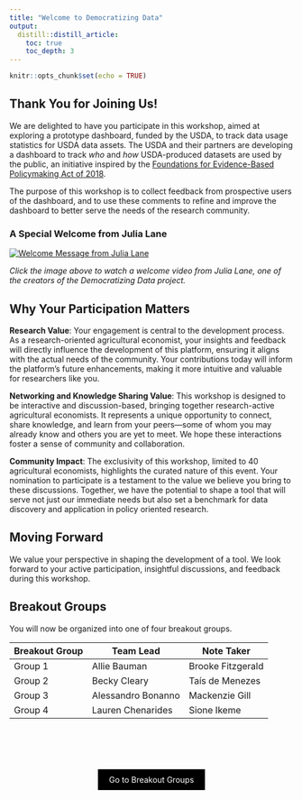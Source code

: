 ```yaml
---
title: "Welcome to Democratizing Data"
output: 
  distill::distill_article:
    toc: true
    toc_depth: 3
---
```


```r
knitr::opts_chunk$set(echo = TRUE)
```

## Thank You for Joining Us!

We are delighted to have you participate in this workshop, aimed at exploring a prototype dashboard, funded by the USDA, to track data usage statistics for USDA data assets. The USDA and their partners are developing a dashboard to track *who* and *how* USDA-produced datasets are used by the public, an initiative inspired by the [Foundations for Evidence-Based Policymaking Act of 2018](https://www.congress.gov/bill/115th-congress/house-bill/4174).

The purpose of this workshop is to collect feedback from prospective users of the dashboard, and to use these comments to refine and improve the dashboard to better serve the needs of the research community.

### A Special Welcome from Julia Lane

[![Welcome Message from Julia Lane](http://via.placeholder.com/640x360)](URL "Welcome Message from Julia Lane")

*Click the image above to watch a welcome video from Julia Lane, one of the creators of the Democratizing Data project.*   

## Why Your Participation Matters

**Research Value**: Your engagement is central to the development process. As a research-oriented agricultural economist, your insights and feedback will directly influence the development of this platform, ensuring it aligns with the actual needs of the community. Your contributions today will inform the platform’s future enhancements, making it more intuitive and valuable for researchers like you.

**Networking and Knowledge Sharing Value**: This workshop is designed to be interactive and discussion-based, bringing together research-active agricultural economists. It represents a unique opportunity to connect, share knowledge, and learn from your peers—some of whom you may already know and others you are yet to meet. We hope these interactions foster a sense of community and collaboration.

**Community Impact**: The exclusivity of this workshop, limited to 40 agricultural economists, highlights the curated nature of this event. Your nomination to participate is a testament to the value we believe you bring to these discussions. Together, we have the potential to shape a tool that will serve not just our immediate needs but also set a benchmark for data discovery and application in policy oriented research.

## Moving Forward
We value your perspective in shaping the development of a tool. We look forward to your active participation, insightful discussions, and feedback during this workshop.

## Breakout Groups

You will now be organized into one of four breakout groups.

| Breakout Group   | Team Lead | Note Taker | 
|--------|----------------|----------------|
| Group 1  |   Allie Bauman  |  Brooke Fitzgerald    |
| Group 2  |   Becky Cleary      |  Ta&iacute;s de Menezes  |
| Group 3  |   Alessandro Bonanno    |   Mackenzie Gill  |
| Group 4  |   Lauren Chenarides   | Sione Ikeme   |



<!-- ################## -->

<div style="padding-bottom: 60px;"></div>

<!--===================================-->
<div style="text-align: center;">
  <a href="breakout.html" class="btn" style="background-color: black; color: white; padding: 10px 20px; text-align: center; text-decoration: none; display: inline-block;">Go to Breakout Groups</a>
</div>

<!-- Back to Top Button 
<div id="back-to-top" style="position: fixed; bottom: 20px; right: 20px; display: none;">
  <a href="#top" onclick="document.body.scrollTop = 0; document.documentElement.scrollTop = 0; return false;" style="text-decoration: none; color: white; background-color: black; padding: 10px;">Back to Top</a>
</div>

<script>
window.onscroll = function() {scrollFunction()};

function scrollFunction() {
  if (document.body.scrollTop > 20 || document.documentElement.scrollTop > 20) {
    document.getElementById("back-to-top").style.display = "block";
  } else {
    document.getElementById("back-to-top").style.display = "none";
  }
}
</script>
-->